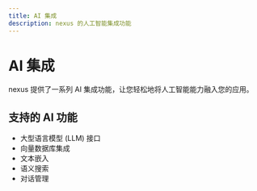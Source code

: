 ```yaml
---
title: AI 集成
description: nexus 的人工智能集成功能
---
```


# AI 集成

nexus 提供了一系列 AI 集成功能，让您轻松地将人工智能能力融入您的应用。

## 支持的 AI 功能

- 大型语言模型 (LLM) 接口
- 向量数据库集成
- 文本嵌入
- 语义搜索
- 对话管理 